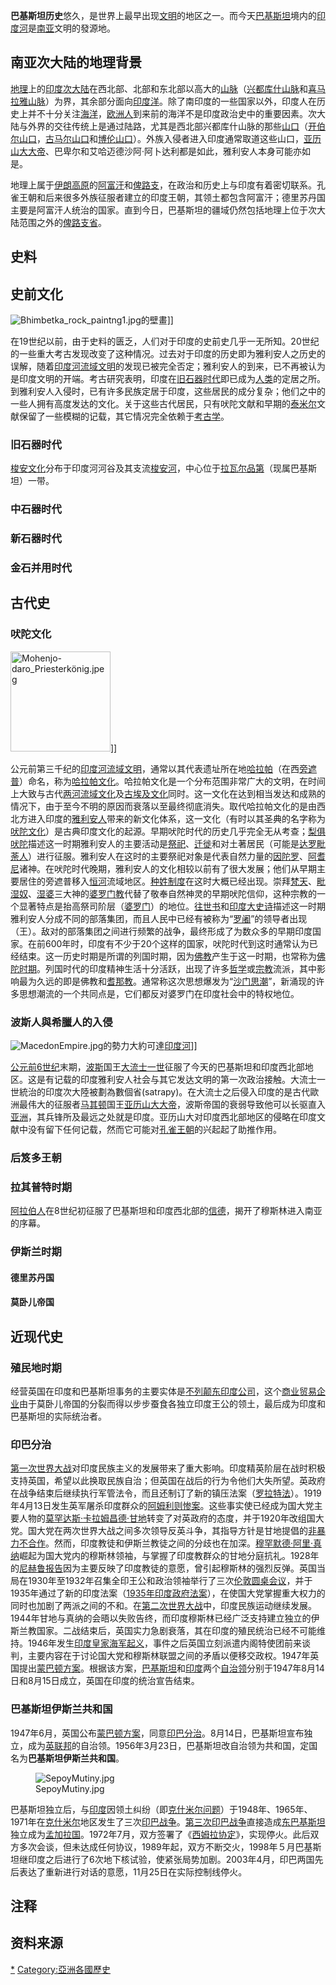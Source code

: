 {{unreferenced|time=2010-06-18T18:07:14+00:00}}
{{巴基斯坦历史}}
'''巴基斯坦历史'''悠久，是世界上最早出现[[文明|文明]]的地区之一。而今天[[巴基斯坦|巴基斯坦]]境内的[[印度河|印度河]]是[[南亚|南亚]]文明的發源地。

== 南亚次大陆的地理背景 ==

[[地理|地理]]上的[[印度次大陆|印度次大陆]]在西北部、北部和东北部以高大的[[山脉|山脉]]（[[兴都库什山脉|兴都库什山脉]]和[[喜马拉雅山脉|喜马拉雅山脉]]）为界，其余部分面向[[印度洋|印度洋]]。除了南印度的一些国家以外，印度人在历史上并不十分关注[[海洋|海洋]]，[[欧洲|欧洲人]]到来前的海洋不是印度政治史中的重要因素。次大陆与外界的交往传统上是通过陆路，尤其是西北部兴都库什山脉的那些[[山坳|山口]]（[[开伯尔山口|开伯尔山口]]，[[古马尔山口|古马尔山口]]和[[博伦山口|博伦山口]]）。外族入侵者进入印度通常取道这些山口，[[亚历山大大帝|亚历山大大帝]]、巴卑尔和艾哈迈德沙阿·阿卜达利都是如此，雅利安人本身可能亦如是。

地理上属于[[伊朗高原|伊朗高原]]的[[阿富汗|阿富汗]]和[[俾路支|俾路支]]，在政治和历史上与印度有着密切联系。孔雀王朝和后来很多外族征服者建立的印度王朝，其领土都包含阿富汗；德里苏丹国主要是阿富汗人统治的国家。直到今日，巴基斯坦的疆域仍然包括地理上位于次大陆范围之外的[[俾路支省|俾路支省]]。

== 史料 ==

== 史前文化 ==

[[File:Bhimbetka_rock_paintng1.jpg|thumb]]的壁畫]]

在19世纪以前，由于史料的匮乏，人们对于印度的史前史几乎一无所知。20世纪的一些重大考古发现改变了这种情况。过去对于印度的历史即为雅利安人之历史的误解，随着[[印度河流域文明|印度河流域文明]]的发现已被完全否定；雅利安人的到来，已不再被认为是印度文明的开端。考古研究表明，印度在[[旧石器时代|旧石器时代]]即已成为[[人类|人类]]的定居之所。到雅利安人入侵时，已有许多民族定居于印度，这些居民的成分复杂；他们之中的一些人拥有高度发达的文化。关于这些古代居民，只有吠陀文献和早期的[[泰米尔|泰米尔]]文献保留了一些模糊的记载，其它情况完全依赖于[[考古学|考古学]]。

=== 旧石器时代 ===

[[梭安文化|梭安文化]]分布于印度河河谷及其支流[[梭安河|梭安河]]，中心位于[[拉瓦尔品第|拉瓦尔品第]]（现属巴基斯坦）一带。

=== 中石器时代 ===

=== 新石器时代 ===

=== 金石并用时代 ===

== 古代史 ==

=== 吠陀文化 ===
{{main|吠陀文化}}

[[File:Mohenjo-daro_Priesterkönig.jpeg|160px]]]]

公元前第三千纪的[[印度河流域文明|印度河流域文明]]，通常以其代表遗址所在地[[哈拉帕|哈拉帕]]（在西[[旁遮普|旁遮普]]）命名，称为[[哈拉帕文化|哈拉帕文化]]。哈拉帕文化是一个分布范围非常广大的文明，在时间上大致与古代[[两河流域文化|两河流域文化]]及[[古埃及文化|古埃及文化]]同时。这一文化在达到相当发达和成熟的情况下，由于至今不明的原因而衰落以至最终彻底消失。取代哈拉帕文化的是由西北方进入印度的[[雅利安人|雅利安人]]带来的新文化体系，这一文化（有时以其圣典的名字称为[[吠陀文化|吠陀文化]]）是古典印度文化的起源。早期吠陀时代的历史几乎完全无从考查；[[梨俱吠陀|梨俱吠陀]]描述这一时期雅利安人的主要活动是[[祭祀|祭祀]]、[[迁徙|迁徙]]和对土著居民（可能是[[达罗毗荼人|达罗毗荼人]]）进行征服。雅利安人在这时的主要祭祀对象是代表自然力量的[[因陀罗|因陀罗]]、[[阿耆尼|阿耆尼]]诸神。在吠陀时代晚期，雅利安人的文化相较以前有了很大发展；他们从早期主要居住的旁遮普移入[[恒河|恒河]]流域地区。[[种姓制度|种姓制度]]在这时大概已经出现。崇拜[[梵天|梵天]]、[[毗湿奴|毗湿奴]]、[[湿婆|湿婆]]三大神的[[婆罗门教|婆罗门教]]代替了敬奉自然神灵的早期吠陀信仰，这种宗教的一个显著特点是抬高祭司阶层（[[婆罗门|婆罗门]]）的地位。[[往世书|往世书]]和[[印度大史诗|印度大史诗]]描述这一时期雅利安人分成不同的部落集团，而且人民中已经有被称为“[[罗阇|罗阇]]”的领导者出现（王）。敌对的部落集团之间进行频繁的战争，最终形成了为数众多的早期印度国家。在前600年时，印度有不少于20个这样的国家，吠陀时代到这时通常认为已经结束。这一历史时期是所谓的列国时期，因为[[佛教|佛教]]产生于这一时期，也常称为[[佛陀时期|佛陀时期]]。列国时代的印度精神生活十分活跃，出现了许多[[哲学|哲学]]或[[宗教|宗教]]流派，其中影响最为久远的即是佛教和[[耆那教|耆那教]]。通常称这次思想爆发为“[[沙门思潮|沙门思潮]]”，新涌现的许多思想潮流的一个共同点是，它们都反对婆罗门在印度社会中的特权地位。

=== 波斯人與希臘人的入侵 ===

[[File:MacedonEmpire.jpg|thumb]]的勢力大約可達[[印度河|印度河]]]]

[[公元前6世纪|公元前6世纪]]末期，[[波斯|波斯]]国王[[大流士一世|大流士一世]]征服了今天的巴基斯坦和印度西北部地区。这是有记载的印度雅利安人社会与其它发达文明的第一次政治接触。大流士一世統治的印度次大陸被劃為數個省(satrapy)。在大流士之后侵入印度的是古代歐洲最伟大的征服者[[马其顿|马其顿]]国王[[亚历山大大帝|亚历山大大帝]]，波斯帝国的衰弱导致他可以长驱直入[[亚洲|亚洲]]，其兵锋所及最远之处就是印度。亚历山大对印度西北部地区的侵略在印度文献中没有留下任何记载，然而它可能对[[孔雀王朝|孔雀王朝]]的兴起起了助推作用。

=== 后笈多王朝 ===
{{main|后笈多王朝}}

=== 拉其普特时期 ===

[[阿拉伯人|阿拉伯人]]在8世纪初征服了巴基斯坦和印度西北部的[[信德|信德]]，揭开了穆斯林进入南亚的序幕。

=== 伊斯兰时期 ===

==== 德里苏丹国 ====
{{main|德里苏丹国}}

==== 莫卧儿帝国 ====
{{main|莫卧儿帝国}}

== 近现代史 ==

=== 殖民地时期 ===
{{main|英屬印度|法屬印度|葡屬印度}}

经营英国在印度和巴基斯坦事务的主要实体是[[不列颠东印度公司|不列颠东印度公司]]，这个[[商业|商业]][[贸易|贸易]][[企业|企业]]由于莫卧儿帝国的分裂而得以步步蚕食各独立印度王公的领土，最后成为印度和巴基斯坦的实际统治者。

=== 印巴分治 ===
{{main|印巴分治}}

[[第一次世界大战|第一次世界大战]]对印度民族主义的发展带来了重大影响。印度精英阶层在战时积极支持英国，希望以此换取民族自治；但英国在战后的行为令他们大失所望。英政府在战争结束后继续执行军管法令，而且还制订了新的镇压法案（[[罗拉特法|罗拉特法]]）。1919年4月13日发生英军屠杀印度群众的[[阿姆利则惨案|阿姆利则惨案]]。这些事实使已经成为国大党主要人物的[[莫罕达斯·卡拉姆昌德·甘地|莫罕达斯·卡拉姆昌德·甘地]]转变了对英政府的态度，并于1920年改组国大党。国大党在两次世界大战之间多次领导反英斗争，其指导方针是甘地提倡的[[非暴力不合作|非暴力不合作]]。然而，印度教徒和伊斯兰教徒之间的分歧也在加深。[[穆罕默德·阿里·真纳|穆罕默德·阿里·真纳]]崛起为国大党内的穆斯林领袖，与掌握了印度教群众的甘地分庭抗礼。1928年的[[尼赫鲁报告|尼赫鲁报告]]因为主要反映了印度教徒的意愿，曾引起穆斯林的强烈反弹。英国当局在1930年至1932年召集全印王公和政治领袖举行了三次[[伦敦圆桌会议|伦敦圆桌会议]]，并于1935年通过了新的印度法案（[[1935年印度政府法案|1935年印度政府法案]]），在使国大党掌握重大权力的同时也加剧了两派之间的不和。在[[第二次世界大战|第二次世界大战]]中，印度民族运动继续发展。1944年甘地与真纳的会晤以失败告终，而印度穆斯林已经广泛支持建立独立的伊斯兰教国家。二战结束后，英国实力急剧衰落，其在印度的殖民统治已经不可能维持。1946年发生[[印度皇家海军起义|印度皇家海军起义]]，事件之后英国立刻派遣内阁特使团前来谈判，主要内容在于讨论国大党和穆斯林联盟之间的矛盾以便移交政权。1947年英国提出[[蒙巴顿方案|蒙巴顿方案]]。根据该方案，[[巴基斯坦|巴基斯坦]]和[[印度|印度]]两个[[自治领|自治领]]分别于1947年8月14日和8月15日成立，英国在印度的统治宣告结束。

=== 巴基斯坦伊斯兰共和国 ===
{{main|巴基斯坦伊斯兰共和国}}

1947年6月，英国公布[[蒙巴顿方案|蒙巴顿方案]]，同意[[印巴分治|印巴分治]]。8月14日，巴基斯坦宣布独立，成为[[英联邦|英联邦]]的自治领。1956年3月23日，巴基斯坦改自治领为共和国，定国名为'''巴基斯坦伊斯兰共和国'''。

[[File:SepoyMutiny.jpg|thumb]]

巴基斯坦独立后，与[[印度|印度]]因领土纠纷（即[[克什米尔问题|克什米尔问题]]）于1948年、1965年、1971年在[[克什米尔|克什米尔]]地区发生了三次[[印巴战争|印巴战争]]。[[1971年印巴战争|第三次印巴战争]]直接造成[[东巴基斯坦|东巴基斯坦]]独立成为[[孟加拉国|孟加拉国]]。1972年7月，双方签署了《[[西姆拉协定|西姆拉协定]]》，实现停火。此后双方多次会谈，但未达成任何协议，1989年起，双方不断交火，1998年５月巴基斯坦继印度之后进行了6次地下核试验，使紧张局势加剧。2003年4月，印巴两国先后表达了重新进行对话的意愿，11月25日在实际控制线停火。

== 注释 ==

<div class="references-small">
<references />
</div>

== 资料来源 ==
{{亚洲题目|历史}}

[[Category:巴基斯坦历史|*]]
[[Category:亞洲各國歷史|Category:亞洲各國歷史]]